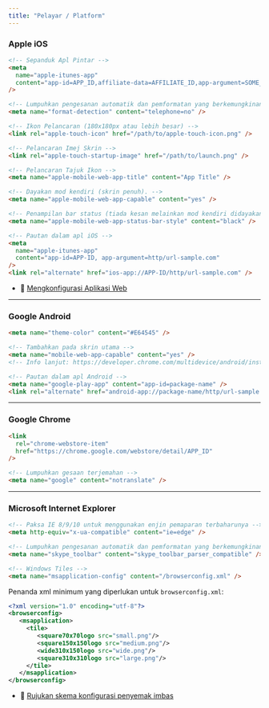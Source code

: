 ```yaml
---
title: "Pelayar / Platform"
---
```



### Apple iOS

```html
<!-- Sepanduk Apl Pintar -->
<meta
  name="apple-itunes-app"
  content="app-id=APP_ID,affiliate-data=AFFILIATE_ID,app-argument=SOME_TEXT"
/>

<!-- Lumpuhkan pengesanan automatik dan pemformatan yang berkemungkinan nombor telefon -->
<meta name="format-detection" content="telephone=no" />

<!-- Ikon Pelancaran (180x180px atau lebih besar) -->
<link rel="apple-touch-icon" href="/path/to/apple-touch-icon.png" />

<!-- Pelancaran Imej Skrin -->
<link rel="apple-touch-startup-image" href="/path/to/launch.png" />

<!-- Pelancaran Tajuk Ikon -->
<meta name="apple-mobile-web-app-title" content="App Title" />

<!-- Dayakan mod kendiri (skrin penuh). -->
<meta name="apple-mobile-web-app-capable" content="yes" />

<!-- Penampilan bar status (tiada kesan melainkan mod kendiri didayakan) -->
<meta name="apple-mobile-web-app-status-bar-style" content="black" />

<!-- Pautan dalam apl iOS -->
<meta
  name="apple-itunes-app"
  content="app-id=APP-ID, app-argument=http/url-sample.com"
/>
<link rel="alternate" href="ios-app://APP-ID/http/url-sample.com" />
```

- 📖 [Mengkonfigurasi Aplikasi Web](https://developer.apple.com/library/content/documentation/AppleApplications/Reference/SafariWebContent/ConfiguringWebApplications/ConfiguringWebApplications.html)

---

### Google Android

```html
<meta name="theme-color" content="#E64545" />

<!-- Tambahkan pada skrin utama -->
<meta name="mobile-web-app-capable" content="yes" />
<!-- Info lanjut: https://developer.chrome.com/multidevice/android/installtohomescreen -->

<!-- Pautan dalam apl Android -->
<meta name="google-play-app" content="app-id=package-name" />
<link rel="alternate" href="android-app://package-name/http/url-sample.com" />
```

---

### Google Chrome

```html
<link
  rel="chrome-webstore-item"
  href="https://chrome.google.com/webstore/detail/APP_ID"
/>

<!-- Lumpuhkan gesaan terjemahan -->
<meta name="google" content="notranslate" />
```

---

### Microsoft Internet Explorer

```html
<!-- Paksa IE 8/9/10 untuk menggunakan enjin pemaparan terbaharunya -->
<meta http-equiv="x-ua-compatible" content="ie=edge" />

<!-- Lumpuhkan pengesanan automatik dan pemformatan yang berkemungkinan normbor telefon melalui sambungan penyemak imbas Skype Toolbar -->
<meta name="skype_toolbar" content="skype_toolbar_parser_compatible" />

<!-- Windows Tiles -->
<meta name="msapplication-config" content="/browserconfig.xml" />
```

Penanda xml minimum yang diperlukan untuk `browserconfig.xml`:

```xml
<?xml version="1.0" encoding="utf-8"?>
<browserconfig>
   <msapplication>
     <tile>
        <square70x70logo src="small.png"/>
        <square150x150logo src="medium.png"/>
        <wide310x150logo src="wide.png"/>
        <square310x310logo src="large.png"/>
     </tile>
   </msapplication>
</browserconfig>
```

- 📖 [Rujukan skema konfigurasi penyemak imbas](https://msdn.microsoft.com/en-us/library/dn320426.aspx)
